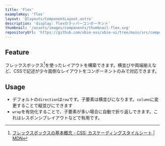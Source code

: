 ```yaml
---
title: 'Flex'
exampleKey: 'flex'
layout: '@layouts/ComponentLayout.astro'
description: 'display: flexのラッパーコンポーネント'
thumbnail: '/assets/images/components/thumbnail-flex.svg'
repositoryUrl: 'https://github.com/ubie-oss/ubie-ui/tree/main/src/components/Flex'
---
```


## Feature

フレックスボックス[^flexbox]を使ったレイアウトを構築できます。横並びや両端揃えなど、CSSで記述が少々面倒なレイアウトをコンポーネントのみで対応できます。

[^flexbox]: [フレックスボックスの基本概念 - CSS: カスケーディングスタイルシート | MDN](https://developer.mozilla.org/ja/docs/Web/CSS/CSS_flexible_box_layout/Basic_concepts_of_flexbox)


## Usage

- デフォルトの`direction`は`row`です。子要素は横並びになります。`column`に変更することで縦並びにできます
- `wrap`を有効化することで、子要素が多い場合に自動で折り返しできます。これはレスポンシブレイアウトなどで有用です。
